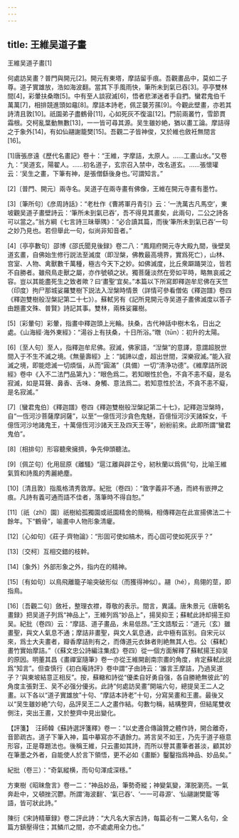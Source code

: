 ```yaml
---
---
---
```

title: 王維吴道子畫
---



王維吴道子畫[1]


何處訪吴畫？普門與開元[2]。開元有東塔，摩詰留手痕。吾觀畫品中，莫如二子尊。道子實雄放，浩如海波翻。當其下手風雨快，筆所未到氣已吞[3]。亭亭雙林間[4]，彩暈扶桑暾[5]。中有至人談寂滅[6]，悟者悲涕迷者手自捫。蠻君鬼伯千萬萬[7]，相排競進頭如黿[8]。摩詰本詩老，佩芷襲芳蓀[9]。今觀此壁畫，亦若其詩清且敦[10]。祇園弟子盡鶴骨[11]，心如死灰不復温[12]。門前兩叢竹，雪節貫霜根。交柯亂葉動無數[13]，一一皆可尋其源。吴生雖妙絶，猶以畫工論。摩詰得之于象外[14]，有如仙翮謝籠樊[15]。吾觀二子皆神俊，又於維也斂衽無間言[16]。

[1]唐張彦遠《歷代名畫記》卷十：“王維，字摩詰，太原人。……工畫山水。”又卷九：“吴道玄，陽翟人。……初名道子，玄宗召入禁中，改名道玄。……張懷瓘云：‘吴生之畫，下筆有神，是張僧繇後身也。’可謂知言。”

[2]〔普門、開元〕兩寺名。吴道子在兩寺畫有佛像，王維在開元寺畫有墨竹。

[3]〔筆所句〕《彦周詩話》：“老杜作《曹將軍丹青引》云：‘一洗萬古凡馬空’，東坡觀吴道子畫壁詩云：‘筆所未到氣已吞’，吾不得見其畫矣，此兩句，二公之詩各可以當之。”翁方綱《七言詩三昧舉隅》：“必合讀其篇，而後‘筆所未到氣已吞’一句之妙乃見也。若但舉此一句，似尚非知音者。”

[4]〔亭亭數句〕邵博《邵氏聞見後録》卷二八：“鳳翔府開元寺大殿九間，後壁吴道玄畫，自佛始生修行説法至滅度（即湼槃，佛教最高境界，實爲死亡），山林、宫室、人物、禽獸數千萬種，極古今天下之妙。如佛滅度，比丘衆躃踊哭泣，皆若不自勝者。雖飛鳥走獸之屬，亦作號頓之狀。獨菩薩淡然在旁如平時，略無哀戚之容。豈以其能盡死生之致者歟？曰‘畫聖’宜矣。”本篇以下所寫即釋迦牟尼佛在天竺（印度）拘尸那城娑羅雙樹下説法入湼槃時情景（詳情可參看僧佑《釋迦譜》卷四《釋迦雙樹般湼槃記第二十七》）。蘇軾另有《記所見開元寺吴道子畫佛滅度以答子由題畫文殊、普賢》詩記其事。雙林，兩株娑羅樹。

[5]〔彩暈句〕彩暈，指畫中釋迦頭上光輪。扶桑，古代神話中樹木名，日出之處。《山海經·海外東經》：“湯谷上有扶桑，十日所浴。”暾（tūn）：初升的太陽。

[6]〔至人句〕至人，指釋迦牟尼佛。寂滅，佛家語，“湼槃”的意譯，意謂超脱世間入于不生不滅之境。《無量壽經》上：“誠諦以虚，超出世間，深樂寂滅。”能入寂滅之境，即能熄滅一切煩惱，从而“圓滿”（具備）一切“清浄功德”。《維摩詰所説經》卷中《入不二法門品第九》：“眼色爲二。若知眼性於色，不貪不恚不癡，是名寂滅，如是耳聲、鼻香、舌味、身觸、意法爲二。若知意性於法，不貪不恚不癡，是名寂滅。”

[7]〔蠻君鬼伯〕《釋迦譜》卷四《釋迦雙樹般湼槃記第二十七》，記釋迦湼槃時，自“一恆河沙菩薩摩訶薩”，以至“一億恆河沙貪色鬼魅，百億恒河沙天諸婇女，千億恆河沙地諸鬼王，十萬億恆河沙諸天王及四天王等”，紛紛前來。此即所謂“蠻君鬼伯”。

[8]〔相排句〕形容聽衆擁擠，争先伸頭聽法。

[9]〔佩芷句〕化用屈原《離騷》“扈江離與辟芷兮，紉秋蘭以爲佩”句，比喻王維氣質和詩風的秀麗絶塵。

[10]〔清且敦〕指風格清秀敦厚。紀批（卷四）：“敦字義非不通，而終有嵌押之痕。凡詩有義可通而語不佳者，落筆時不得自恕。”

[11]〔祇（zhǐ）園〕祇樹給孤獨園或祇園精舍的簡稱，相傳釋迦在此宣揚佛法二十餘年。下“鶴骨”，喻畫中人物形象清癯。

[12]〔心如句〕《莊子·齊物論》：“形固可使如槁木，而心固可使如死灰乎？”

[13]〔交柯〕互相交錯的枝幹。

[14]〔象外〕外部形象之外，指内在的精神。

[15]〔有如句〕以鳥飛離籠子喻突破形似（而獲得神似）。翮（hé），鳥翎的莖，即指鳥。

[16]〔吾觀二句〕斂衽，整理衣襟，尊敬的表示。間言，異議。唐朱景元《唐朝名畫録》把吴道子列爲“神品上”，王維列爲“妙品上”，揚吴抑王；蘇軾此詩却揚王抑吴。紀批（卷四）云：“摩詰、道子畫品，未易低昂。”王文誥駁云：“道元（玄）雖畫聖，與文人氣息不通；摩詰非畫聖，與文人氣息通，此中極有區别。自宋元以來，爲士大夫畫者，瓣香摩詰則有之，而傳道元衣鉢者則絶無其人也。公（蘇軾）畫竹實始摩詰。”（《蘇文忠公詩編注集成》卷四）從一個方面解釋了蘇軾揚王抑吴的原因。明董其昌《畫禪室隨筆》卷一亦從王維開創南宗畫的角度，肯定蘇軾此説爲“知言”。但查慎行《初白庵詩評》卷中謂“子由詩云：‘誰言王摩詰，乃過吴道子？’與東坡結意正相反”。按，蘇轍和詩從“優柔自好勇自强，各自勝絶無彼此”的角度主張對王、吴不必强分優劣。此詩“何處訪吴畫”開端六句，總提吴王二人之畫。以下各以“道子實雄放”十句、“摩詰本詩老”十句，分寫吴畫和王畫。最後又以“吴生雖妙絶”六句，品評吴王二人之畫作結。句數匀稱，結構整齊，但結尾雙收側注，突出王畫，又於整齊中見出變化。

【評箋】　汪師韓《蘇詩選評箋釋》卷一：“以史遷合傳論贊之體作詩，開合離奇，音節疏古。道子下筆入神，篇中摹寫亦不遺餘力。將言吴不如王，乃先于道子極意形容，正是尊題法也。後稱王維，只云畫如其詩，而所以譽其畫筆者甚淡，顧其妙在筆墨之外者，自能使人於言下領悟，更不必如《畫斷》鑿鑿指爲神品、妙品矣。”

紀批（卷三）：“奇氣縱横，而句句渾成深穩。”

方東樹《昭昧詹言》卷一二：“神品妙品，筆勢奇縱；神變氣變，渾脱瀏亮。一氣奔赴中，又頓挫沉鬱。所謂‘海波翻’、‘氣已吞’、‘一一可尋源’、‘仙翮謝樊籠’等語，皆可狀此詩。”

陳衍《宋詩精華録》卷二評此詩：“大凡名大家古詩，每篇必有一二驚人名句，全篇方鎮壓得住；其鱗爪之間，亦不處處用全力也。”